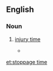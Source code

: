 ==English==

===Noun===
{{en-noun|-|s|head=[[stoppage]] [[time]]}}

# {{context|UK|sports|lang=en}} [[injury time]]
#* {{quote-news
|year=2011
|date=January 16
|author=Saj Chowdhury
|title=Sunderland 1 - 1 Newcastle
|work=BBC
|url=http://news.bbc.co.uk/sport2/hi/football/eng_prem/9358512.stm
|page=
|passage=But Sunderland fans fearing the worst finally had something to cheer when in the fourth of five minutes of '''stoppage time''' Gyan stood at the right place at the right time.}}

[[et:stoppage time]]